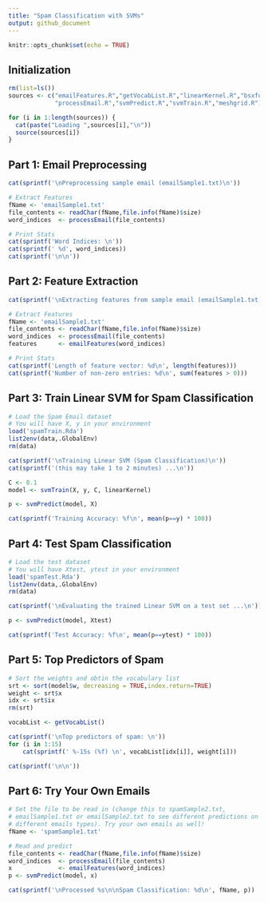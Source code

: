 ```yaml
---
title: "Spam Classification with SVMs"
output: github_document
---
```


```r
knitr::opts_chunk$set(echo = TRUE)
```

## Initialization

```r
rm(list=ls())
sources <- c("emailFeatures.R","getVocabList.R","linearKernel.R","bsxfun.R",
             "processEmail.R","svmPredict.R","svmTrain.R","meshgrid.R")

for (i in 1:length(sources)) {
  cat(paste("Loading ",sources[i],"\n"))
  source(sources[i])
}
```

## Part 1: Email Preprocessing
```r
cat(sprintf('\nPreprocessing sample email (emailSample1.txt)\n'))

# Extract Features
fName <- 'emailSample1.txt'
file_contents <- readChar(fName,file.info(fName)$size)
word_indices  <- processEmail(file_contents)

# Print Stats
cat(sprintf('Word Indices: \n'))
cat(sprintf(' %d', word_indices))
cat(sprintf('\n\n'))
```

## Part 2: Feature Extraction

```r
cat(sprintf('\nExtracting features from sample email (emailSample1.txt)\n'))

# Extract Features
fName <- 'emailSample1.txt'
file_contents <- readChar(fName,file.info(fName)$size)
word_indices  <- processEmail(file_contents)
features      <- emailFeatures(word_indices)

# Print Stats
cat(sprintf('Length of feature vector: %d\n', length(features)))
cat(sprintf('Number of non-zero entries: %d\n', sum(features > 0)))
```

## Part 3: Train Linear SVM for Spam Classification

```r
# Load the Spam Email dataset
# You will have X, y in your environment
load('spamTrain.Rda')
list2env(data,.GlobalEnv)
rm(data)

cat(sprintf('\nTraining Linear SVM (Spam Classification)\n'))
cat(sprintf('(this may take 1 to 2 minutes) ...\n'))

C <- 0.1
model <- svmTrain(X, y, C, linearKernel)

p <- svmPredict(model, X)

cat(sprintf('Training Accuracy: %f\n', mean(p==y) * 100))
```

## Part 4: Test Spam Classification

```r
# Load the test dataset
# You will have Xtest, ytest in your environment
load('spamTest.Rda')
list2env(data,.GlobalEnv)
rm(data)

cat(sprintf('\nEvaluating the trained Linear SVM on a test set ...\n'))

p <- svmPredict(model, Xtest)

cat(sprintf('Test Accuracy: %f\n', mean(p==ytest) * 100))
```

## Part 5: Top Predictors of Spam

```r
# Sort the weights and obtin the vocabulary list
srt <- sort(model$w, decreasing = TRUE,index.return=TRUE)
weight <- srt$x
idx <- srt$ix
rm(srt)

vocabList <- getVocabList()

cat(sprintf('\nTop predictors of spam: \n'))
for (i in 1:15)
    cat(sprintf(' %-15s (%f) \n', vocabList[idx[i]], weight[i]))

cat(sprintf('\n\n'))
```

## Part 6: Try Your Own Emails

```r
# Set the file to be read in (change this to spamSample2.txt,
# emailSample1.txt or emailSample2.txt to see different predictions on
# different emails types). Try your own emails as well!
fName <- 'spamSample1.txt'

# Read and predict
file_contents <- readChar(fName,file.info(fName)$size)
word_indices  <- processEmail(file_contents)
x             <- emailFeatures(word_indices)
p <- svmPredict(model, x)

cat(sprintf('\nProcessed %s\n\nSpam Classification: %d\n', fName, p))
```